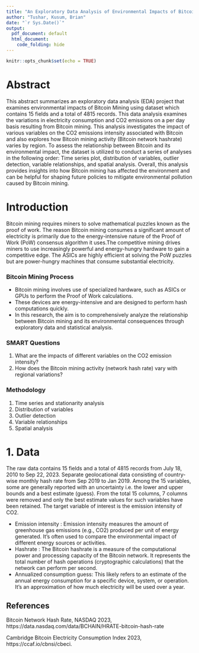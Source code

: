 ```yaml
---
title: "An Exploratory Data Analysis of Environmental Impacts of Bitcoin Mining"
author: "Tushar, Kusum, Brian"
date: "`r Sys.Date()`"
output:
  pdf_document: default
  html_document:
    code_folding: hide
---
```


```r
knitr::opts_chunk$set(echo = TRUE)
```



# Abstract
This abstract summarizes an exploratory data analysis (EDA) project that examines environmental impacts of Bitcoin Mining using dataset which contains 15 fields and a total of 4815 records. This data analysis examines the variations in electricity consumption and CO2 emissions on a per day basis resulting from Bitcoin mining. This analysis investigates the impact of various variables on the CO2 emissions intensity associated with Bitcoin and also explores how Bitcoin mining activity (Bitcoin network hashrate) varies by region. To assess the relationship between Bitcoin and its environmental impact, the dataset is utilized to conduct a series of analyses in the following order: Time series plot, distribution of variables, outlier detection, variable relationships, and spatial analysis. Overall, this analysis provides insights into how Bitcoin mining has affected the environment and can be helpful for shaping future policies to mitigate environmental pollution caused by Bitcoin mining.

# Introduction
Bitcoin mining requires miners to solve mathematical puzzles known as the proof of work. The reason Bitcoin mining consumes a significant amount of electricity is primarily due to the energy-intensive nature of the Proof of Work (PoW) consensus algorithm it uses.The competitive mining drives miners to use increasingly powerful and energy-hungry hardware to gain a competitive edge. The ASICs are highly efficient at solving the PoW puzzles but are power-hungry machines that consume substantial electricity.

### Bitcoin Mining Process

* Bitcoin mining involves use of specialized hardware, such as ASICs or GPUs to perform the Proof of Work calculations.
* These devices are energy-intensive and are designed to perform hash computations quickly. 
* In this research, the aim is to comprehensively analyze the relationship between Bitcoin mining and its environmental consequences through exploratory data and statistical analysis. 

### SMART Questions

1. What are the impacts of different variables on the CO2 emission intensity?
2. How does the Bitcoin mining activity (network hash rate) vary with regional variations?

### Methodology

1. Time series and stationarity analysis
2. Distribution of variables 
3. Outlier detection 
4. Variable relationships 
5. Spatial analysis 

# 1. Data 

The raw data contains 15 fields and a total of 4815 records from July 18, 2010 to Sep 22, 2023. Separate geolocational data consisting of country-wise monthly hash rate from Sep 2019 to Jan 2019. Among the 15 variables, some are generally reported with an uncertainty i.e. the lower and upper bounds and a best estimate (guess). From the total 15 columns, 7 columns were removed and only the best estimate values for such variables have been retained. The target variable of interest is the emission intensity of CO2.

* Emission intensity :  Emission intensity measures the amount of greenhouse gas emissions (e.g., CO2) produced per unit of energy generated. It's often used to compare the environmental impact of different energy sources or activities.
* Hashrate :  The Bitcoin hashrate is a measure of the computational power and processing capacity of the Bitcoin network.     It represents the total number of hash operations (cryptographic calculations) that the network can perform per second.
* Annualized consumption guess: This likely refers to an estimate of the annual energy consumption for a specific device, system, or operation. It's an approximation of how much electricity will be used over a year.


## References

Bitcoin Network Hash Rate, NASDAQ 2023, https://data.nasdaq.com/data/BCHAIN/HRATE-bitcoin-hash-rate

Cambridge Bitcoin Electricity Consumption Index 2023, https://ccaf.io/cbnsi/cbeci.

